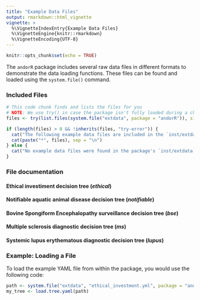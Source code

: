 ```yaml
---
title: "Example Data Files"
output: rmarkdown::html_vignette
vignette: >
  %\VignetteIndexEntry{Example Data Files}
  %\VignetteEngine{knitr::rmarkdown}
  %\VignetteEncoding{UTF-8}
---
```


```r
knitr::opts_chunk$set(echo = TRUE)
```

The `andorR` package includes several raw data files in different formats to demonstrate the data loading functions. These files can be found and loaded using the `system.file()` command.

### Included Files

```r
# This code chunk finds and lists the files for you
# NOTE: We use try() in case the package isn't fully loaded during a check
files <- try(list.files(system.file("extdata", package = "andorR")), silent = TRUE)

if (length(files) > 0 && !inherits(files, "try-error")) {
  cat("The following example data files are included in the `inst/extdata` directory:\n\n")
  cat(paste("*", files), sep = "\n")
} else {
  cat("No example data files were found in the package's `inst/extdata` folder.\n")
}
```

### File documentation

#### Ethical investiment decision tree (_ethical_)

#### Notifiable aquatic animal disease decision tree (_notifiable_)

#### Bovine Spongiform Encephalopathy surveillance decision tree (_bse_)

#### Multiple sclerosis diagnostic decision tree (_ms_)

#### Systemic lupus erythematous diagnostic decision tree (_lupus_)


### Example: Loading a File

To load the example YAML file from within the package, you would use the following code:
    
```r
path <- system.file("extdata", "ethical_investment.yml", package = "andorR")
my_tree <- load.tree.yaml(path)
```
